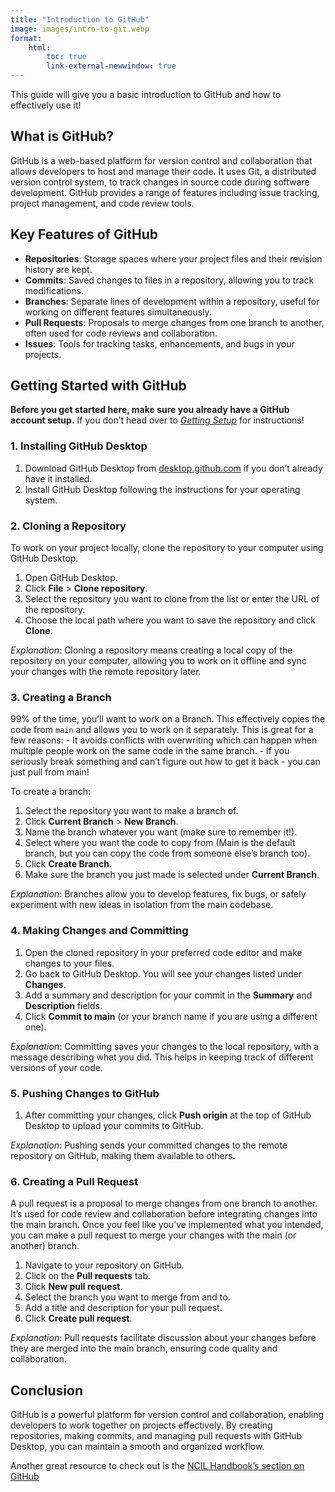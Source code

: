 ```yaml
---
title: "Introduction to GitHub"
image: images/intro-to-git.webp
format: 
    html:
        toc: true
        link-external-newwindow: true
---
```


This guide will give you a basic introduction to GitHub and how to effectively use it!

## What is GitHub?

GitHub is a web-based platform for version control and collaboration that allows developers to host and manage their code. It uses Git, a distributed version control system, to track changes in source code during software development. GitHub provides a range of features including issue tracking, project management, and code review tools.

## Key Features of GitHub

- <span class='highlight1'>**Repositories**</span>: Storage spaces where your project files and their revision history are kept.
- <span class='highlight1'>**Commits**</span>: Saved changes to files in a repository, allowing you to track modifications.
- <span class='highlight1'>**Branches**</span>: Separate lines of development within a repository, useful for working on different features simultaneously.
- <span class='highlight1'>**Pull Requests**</span>: Proposals to merge changes from one branch to another, often used for code reviews and collaboration.
- <span class='highlight1'>**Issues**</span>: Tools for tracking tasks, enhancements, and bugs in your projects.

## Getting Started with GitHub

**Before you get started here, make sure you already have a GitHub account setup.** If you don't head over to [*Getting Setup*](getting_setup.qmd) for instructions!

### 1. Installing GitHub Desktop

1. Download GitHub Desktop from [desktop.github.com](https://desktop.github.com){target="_blank"} if you don't already have it installed.
2. Install GitHub Desktop following the instructions for your operating system.

### 2. Cloning a Repository

To work on your project locally, clone the repository to your computer using GitHub Desktop.

1. Open GitHub Desktop.
2. Click **File** > **Clone repository**.
3. Select the repository you want to clone from the list or enter the URL of the repository.
4. Choose the local path where you want to save the repository and click **Clone**.

*Explanation*: Cloning a repository means creating a local copy of the repository on your computer, allowing you to work on it offline and sync your changes with the remote repository later.

### 3. Creating a Branch

99% of the time, you'll want to work on a Branch. This effectively copies the code from `main` and allows you to work on it separately. This is great for a few reasons:
- It avoids conflicts with overwriting which can happen when multiple people work on the same code in the same branch.
- If you seriously break something and can't figure out how to get it back - you can just pull from main!

To create a branch:

1. Select the repository you want to make a branch of.
2. Click **Current Branch** > **New Branch**.
3. Name the branch whatever you want (make sure to remember it!).
4. Select where you want the code to copy from (Main is the default branch, but you can copy the code from someone else's branch too).
5. Click **Create Branch**.
6. Make sure the branch you just made is selected under **Current Branch**.

*Explanation*: Branches allow you to develop features, fix bugs, or safely experiment with new ideas in isolation from the main codebase.

### 4. Making Changes and Committing

1. Open the cloned repository in your preferred code editor and make changes to your files.
2. Go back to GitHub Desktop. You will see your changes listed under **Changes**.
3. Add a summary and description for your commit in the **Summary** and **Description** fields.
4. Click **Commit to main** (or your branch name if you are using a different one).

*Explanation*: Committing saves your changes to the local repository, with a message describing what you did. This helps in keeping track of different versions of your code.

### 5. Pushing Changes to GitHub

1. After committing your changes, click **Push origin** at the top of GitHub Desktop to upload your commits to GitHub.

*Explanation*: Pushing sends your committed changes to the remote repository on GitHub, making them available to others.

### 6. Creating a Pull Request

A pull request is a proposal to merge changes from one branch to another. It's used for code review and collaboration before integrating changes into the main branch. Once you feel like you've implemented what you intended, you can make a pull request to merge your changes with the main (or another) branch.

1. Navigate to your repository on GitHub.
2. Click on the **Pull requests** tab.
3. Click **New pull request**.
4. Select the branch you want to merge from and to.
5. Add a title and description for your pull request.
6. Click **Create pull request**.

*Explanation*: Pull requests facilitate discussion about your changes before they are merged into the main branch, ensuring code quality and collaboration.

## Conclusion

GitHub is a powerful platform for version control and collaboration, enabling developers to work together on projects effectively. By creating repositories, making commits, and managing pull requests with GitHub Desktop, you can maintain a smooth and organized workflow.

Another great resource to check out is the [NCIL Handbook's section on GitHub](https://neurocognitive-imaging-lab.gitbook.io/ncil-lab-handbook/4KX9BrRxON7flu3dJyRM/computer-stuff/data-management/github){target="_blank"}


